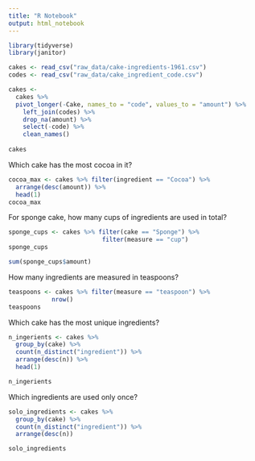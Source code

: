 ```yaml
---
title: "R Notebook"
output: html_notebook
---
```


```r
library(tidyverse)
library(janitor)
```

```r
cakes <- read_csv("raw_data/cake-ingredients-1961.csv")
codes <- read_csv("raw_data/cake_ingredient_code.csv")
```

```r
cakes <-
  cakes %>%
  pivot_longer(-Cake, names_to = "code", values_to = "amount") %>%
    left_join(codes) %>%
    drop_na(amount) %>%
    select(-code) %>%
    clean_names()
    
cakes
```

Which cake has the most cocoa in it?
```r
cocoa_max <- cakes %>% filter(ingredient == "Cocoa") %>%
  arrange(desc(amount)) %>%
  head(1)
cocoa_max

```

For sponge cake, how many cups of ingredients are used in total?
```r
sponge_cups <- cakes %>% filter(cake == "Sponge") %>%
                          filter(measure == "cup") 
sponge_cups                        

sum(sponge_cups$amount)
```


How many ingredients are measured in teaspoons?
```r
teaspoons <- cakes %>% filter(measure == "teaspoon") %>%
            nrow()
teaspoons
```

Which cake has the most unique ingredients?
```r

n_ingerients <- cakes %>%
  group_by(cake) %>%
  count(n_distinct("ingredient")) %>%
  arrange(desc(n)) %>%
  head(1)

n_ingerients
```

Which ingredients are used only once?
```r
solo_ingredients <- cakes %>%
  group_by(cake) %>%
  count(n_distinct("ingredient")) %>%
  arrange(desc(n))

solo_ingredients
```

